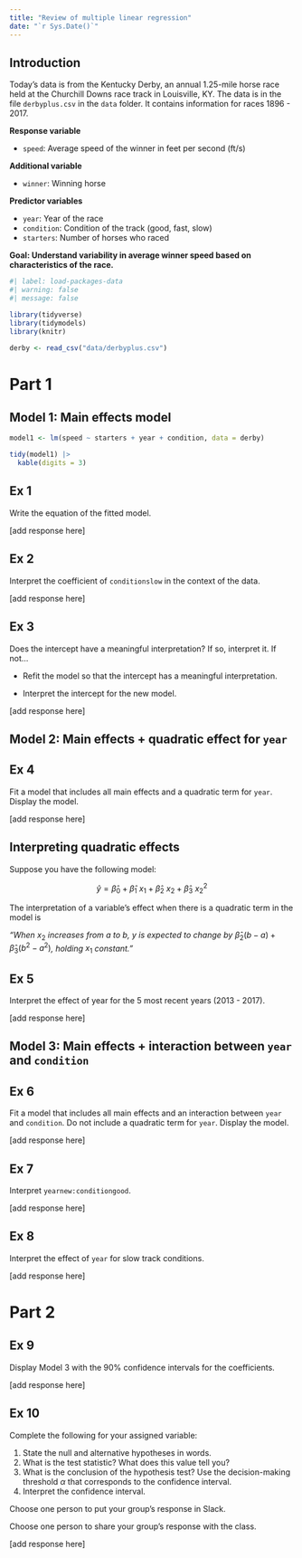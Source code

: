 ```yaml
---
title: "Review of multiple linear regression"
date: "`r Sys.Date()`"
---
```


## Introduction

Today's data is from the Kentucky Derby, an annual 1.25-mile horse race held at the Churchill Downs race track in Louisville, KY. The data is in the file `derbyplus.csv` in the `data` folder. It contains information for races 1896 - 2017.

**Response variable**

-   `speed`: Average speed of the winner in feet per second (ft/s)

**Additional variable**

-   `winner`: Winning horse

**Predictor variables**

-   `year`: Year of the race
-   `condition`: Condition of the track (good, fast, slow)
-   `starters`: Number of horses who raced

**Goal: Understand variability in average winner speed based on characteristics of the race.**

```r
#| label: load-packages-data
#| warning: false
#| message: false

library(tidyverse)
library(tidymodels)
library(knitr)

derby <- read_csv("data/derbyplus.csv")
```

# Part 1

## Model 1: Main effects model

```r
model1 <- lm(speed ~ starters + year + condition, data = derby)

tidy(model1) |>
  kable(digits = 3)
```

::: {.callout-note icon="false"}
## Ex 1

Write the equation of the fitted model.
:::

\[add response here\]

::: {.callout-note icon="false"}
## Ex 2

Interpret the coefficient of `conditionslow` in the context of the data.
:::

\[add response here\]

::: {.callout-note icon="false"}
## Ex 3

Does the intercept have a meaningful interpretation? If so, interpret it. If not...

-   Refit the model so that the intercept has a meaningful interpretation.

-   Interpret the intercept for the new model.
:::

\[add response here\]

## Model 2: Main effects + quadratic effect for `year`

::: {.callout-note icon="false"}
## Ex 4

Fit a model that includes all main effects and a quadratic term for `year`. Display the model.
:::

\[add response here\]

::: callout-tip
## Interpreting quadratic effects

Suppose you have the following model:

$$\hat{y} = \hat{\beta}_0 + \hat{\beta}_1 ~ x_1  + \hat{\beta}_2 ~ x_2 + \hat{\beta}_3 ~ x_2^2$$

The interpretation of a variable's effect when there is a quadratic term in the model is

*"When* $x_2$ *increases from a to b,* $y$ *is expected to change by* $\hat{\beta}_2(b - a) + \hat{\beta}_3(b^2 - a^2)$*, holding* $x_1$ *constant."*
:::

::: {.callout-note icon="false"}
## Ex 5

Interpret the effect of year for the 5 most recent years (2013 - 2017).
:::

\[add response here\]

## Model 3: Main effects + interaction between `year` and `condition`

::: {.callout-note icon="false"}
## Ex 6

Fit a model that includes all main effects and an interaction between `year` and `condition`. Do not include a quadratic term for `year`. Display the model.
:::

\[add response here\]

::: {.callout-note icon="false"}
## Ex 7

Interpret `yearnew:conditiongood`.
:::

\[add response here\]

::: {.callout-note icon="false"}
## Ex 8

Interpret the effect of `year` for slow track conditions.
:::

\[add response here\]

# Part 2

::: {.callout-note icon="false"}
## Ex 9

Display Model 3 with the 90% confidence intervals for the coefficients.
:::

\[add response here\]

::: {.callout-note icon="false"}
## Ex 10

Complete the following for your assigned variable:

1.  State the null and alternative hypotheses in words.
2.  What is the test statistic? What does this value tell you?
3.  What is the conclusion of the hypothesis test? Use the decision-making threshold $\alpha$ that corresponds to the confidence interval.
4.  Interpret the confidence interval.

Choose one person to put your group's response in Slack.

Choose one person to share your group's response with the class.
:::

\[add response here\]
